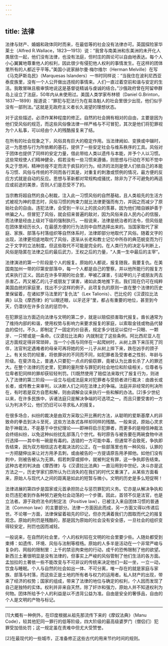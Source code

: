 ```yaml
---
---
---
```

title: 法律
---




法律与财产、婚姻和政体同时而来，在最低等的社会没有法律亦可。英国探险家华莱士（Alfred R.Wallace，1823—1913）说：“我曾与南美洲和东美洲的未开化人类居住一起，他们没有法律，也没有法庭，但村庄的舆论可以自由地表达。每个人小心翼翼地尊重他人的权利，因此很少有侵犯他人权利的事情发生。在这样的团体里所有的人都近乎平等。”美国小说家赫尔曼·梅尔维尔（Herman Melville）在写《马克萨斯岛民》（Marquesas Islanders）一书时同样说：“当我住在波利尼西亚泰皮族里，没有一个人公开做出违规的事情来。人们一直过着空前和谐与安定的生活。我敢冒昧且极审慎地说这是基督徒精诚与虔诚的结合。”沙俄政府曾在阿留申群岛上设立了法庭，50年内从未使用过。美国人类学家布林顿（Daniel G.Brinton，1837—1899）报道说：“罪犯与犯法行为在易洛魁人的社会里很少出现，他们似乎没有一部刑法。”这就是无政府主义者长久渴望的理想状态。

对于这些描述，必须作某种程度的修正。自然的社会拥有相对的自由，主要是因为他们受风俗的规范，而这些风俗像法律一样严格与不可冒犯，其次是他们将犯罪视为个人私事，可以经由个人的残酷报复来了结。

在所有的社会现象之下，风俗具有巨大的稳定作用。当法律阙如、变换或中辍时，这一为思想与行为所依赖的基石，提供了一些安定社会与维系秩序的工具。风俗对于团体也提供了同样的安定力量，借此带给人类以遗传与本能，并予个人以习惯。这些常规使人们精神健全，假若没有一些习惯来遵循，则思想与行动在不知不觉中失之于悠闲，精神彷徨不定而流于疯狂的行为。经济的法则是使人们依自己的本能与习惯、风俗与传统的不同而各行其是，对重复的刺激或惯例的情况，最方便的反应方式就是自动的反应。思想与革新都对常规构成骚扰，除非为了不可避免的再适应或前途的美景，否则人们是忍受不了的。

当宗教将超自然的良心制裁，注入此一习惯风俗的自然基础，且人类祖先的生活方式被视为神的意志时，风俗习惯的拘束力就比法律更强而有力，并因之而减少了原始社会的自由。违犯法律，会受到一半以上的民众的羡慕，因为他们暗自嫉妒善于哄骗之人。但冒犯了风俗，就会招来普遍的敌对，因为风俗来自人民内心的信服，而法律是经由上级对下级的强制执行。一般说来，法律是统治者的法令，但风俗是在团体里经历长久，在最感方便的行为法则中自然选择出来的。当国家取代了家庭、家族、部落与村落组织等自然体系时，法律即部分地取代了风俗。随着文字的出现，法律更彻底地取代了风俗，逐渐从长老和教士记忆中所存的典范蜕变而为行之于文字的立法制度。但这些取代不可能是完全的。在人类行为的决定与判断上，风俗是隐匿在法律之后的最后武力，王权之后的力量，“人类一生中最后的主宰”。

法律演进的第一个阶段是个人的报复。原始的人都说，报复随我，我要复仇。在美国南加州一带的印第安部落中，每一个人都是自己的警察，并以他所能行的报复方式来执行正义。因此在许多早期的社会里，甲被乙谋害，引起甲的儿子或朋友丙去杀害乙，丙又被乙的儿子或朋友丁谋害，诸如此类地推下去。我们现在仍可在纯粹美国血统的家庭里，找出不少这样的例子。此项复仇的原则一直在整个法律的历史里保留着，在诸如罗马法里的“复仇法”（Lex Talionis）、巴比伦的《汉谟拉比法典》以及《摩西律》的“以眼还眼，以牙还牙”里，都占有重要的地位，甚至到今天，仍潜伏在许多合法的惩罚中。

在犯罪惩治方面迈向法律与文明的第二步，就是以赔偿损害取代报复。酋长通常为了维持内部的和谐，使用权势与影响力来要求报复的家庭，以索取金钱或物品代替血的偿付。不久，即制定了一固定的价目表，规定多少钱足以偿付一只眼、一颗牙、一只臂或是一条命。《汉谟拉比法典》内就制定了这些条例。阿比西尼亚人在这方面规定得非常琐碎，当一个小孩与同伴在一起爬树时，从树上跌下来压死了同伴，法官判定遇难者的母亲可再将她的另一儿子从树上摔下来，跌在凶手的颈子上。有关处罚的轻重，将依罪状的不同而不同，如犯罪者及受害者之性别、年龄与阶级。在斐济岛上，普通人只要犯一点点的偷窃罪，竟被认为比酋长杀了人的罪还大。在整个法律的历史里，犯罪的量刑曾与罪犯的社会地位和阶级相关，位尊者与位卑者犯同样的罪却获较轻判罚。[1]既然使用了赔偿法来取代了报复行为，则进入了法律的第三阶段——设立与组成法庭来对犯罪者与受损者进行裁决：由酋长或长者，或传教士来审判，以决断人们之间在法律上的争端。法庭并非经常的判决所在，有时若是双方自愿和解，则由调解会议来执行一些和解的办法。[2]多少世纪以来，在许多民族中，诉诸法庭只是解决争端的可选项之一。而且只要受害的一方认为判决不公，他们仍旧可以寻求私人的报复。

在很多场合，纠纷的裁决是由双方采取公开比赛的方法，从聪明的爱斯基摩人的非致命的拳击到决斗至死，这些方法各式各样却同样的残酷。一般来说，原始心灵求助于神裁法，不是基于中世纪理论——即神将启示犯罪者，而更多的是相信神裁法会终结纠纷，以免这种纠纷扰乱部落几个世代。有时原告与被告要在两碗食物中进行选择——其中有一碗是有毒的。选错的一方可能中毒，但通常不会致死，争执即告结束，因为双方相信这古老裁决法的公正。在一些部落里也有一种风俗，认罪的一方把腿伸出来让对方用矛去刺，或由被告的一方提请原告用矛掷他。如他们没有刺中，则被告被认为无罪。假若刺穿或掷中，就被判定有罪，这一争执即告结束。这种古老的判决由《摩西律》与《汉谟拉比法典》一直沿用到中世纪，决斗亦是这方法之一，历史学家们原所认为已消失的在我们的时代又重演了。从某些方面看来，原始人与现代人之间的距离是如此的短暂与微小。文明的历史是多么短促啊！

法律进展的第四步是国家或元首承担防止与惩罚罪犯的义务。它亦是从解决争执和处罚违犯者到作各种努力避免社会动荡的一个步骤。因此，首领不仅是法官，也是立法者。源于政府法令的制定法（Positive law），已被注入来自团体习惯的普通法（Common law）的主要部分。法律一方面因此而成，另一方面又得以传递后世。不论哪一方面，法律保留着祖先的印记，但亦充满着我们力图取而代之的报复观念。原始的刑罚是残酷的，那是因为原始的社会没有安全感，一旦社会的组织变得较安定，刑罚也因而减轻。

一般说来，在自然的社会里，个人的权利较在文明的社会里要少些。人随处都受到束缚：如遗传、环境、风俗与法制等桎梏。原始的人多半是活动在一个非常严峻与复杂的、网般的限制里：上千的禁忌拘束他的行动，成千的恐怖限制了他的欲望。新西兰土著很明显是没有法律的，但事实上严峻的风俗管制了他们生活的各方面。孟加拉的土著依一些不能改变与不可非议的传统来决定他们一起一坐，一立一动，饮食与睡眠。个人与自然的社会如出一体、不可分离，唯一存在的就是家庭与家族、部落与村落，而这些正是土地的所有者与权力的运用者。私人财产的出现，带来了经济的权势；国家的组成，带来了法律的地位与确定的权利，个人因而发现了自己是独特的实体。权利并非来自天然，除了奸诈和强力，原始人并不知道权利为何物。团体所给予个人的利益是以不违背公益为准。自由是安全的奢侈品，自由的个人是文明的产物与标记。



* * *



[1]大概有一种例外，在印度根据从祖先那流传下来的《摩奴法典》（Manu Code），较其他犯同一罪行的低等阶级，四大阶级的最高级婆罗门（僧侣们）犯罪受加倍处罚；这一规定虽在责难中但尤大受赞誉。

[2]在最现代的一些城市，正准备修正这些古代的用来节约时间的规则。